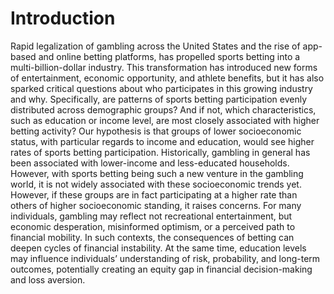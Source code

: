 # Introduction

Rapid legalization of gambling across the United States and the rise of app-based and online betting platforms, has propelled sports betting into a multi-billion-dollar industry. This transformation has introduced new forms of entertainment, economic opportunity, and athlete benefits, but it has also sparked critical questions about who participates in this growing industry and why. Specifically, are patterns of sports betting participation evenly distributed across demographic groups? And if not, which characteristics, such as education or income level, are most closely associated with higher betting activity? Our hypothesis is that groups of lower socioeconomic status, with particular regards to income and education, would see higher rates of sports betting participation. Historically, gambling in general has been associated with lower-income and less-educated households. However, with sports betting being such a new venture in the gambling world, it is not widely associated with these socioeconomic trends yet. However, if these groups are in fact participating at a higher rate than others of higher socioeconomic standing, it raises concerns. For many individuals, gambling may reflect not recreational entertainment, but economic desperation, misinformed optimism, or a perceived path to financial mobility. In such contexts, the consequences of betting can deepen cycles of financial instability. At the same time, education levels may influence individuals' understanding of risk, probability, and long-term outcomes, potentially creating an equity gap in financial decision-making and loss aversion. 
